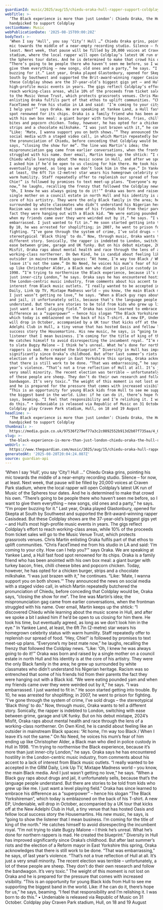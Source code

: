 ```yaml
---
guardianId: music/2025/aug/15/chiedu-oraka-hull-rapper-support-coldplay
webTitle: >-
  ‘The Black experience is more than just London’: Chiedu Oraka, the Hull rapper
  handpicked to support Coldplay
sectionName: Music
webPublicationDate: '2025-08-15T09:00:28Z'
bodyText: >-
  ‘When I say ‘Hull’, you say ‘City’! Hull …” Chiedu Oraka grins, pointing his
  mic towards the middle of a near-empty recording studio. Silence – for now, at
  least. Next week, that pause will be filled by 20,000 voices at Craven Park
  stadium, where the local rapper will open Coldplay’s latest UK run of Music of
  the Spheres tour dates. And he is determined to make that crowd his own.
  “There’s going to be people there who haven’t seen me before, so I want to
  give them everything – new songs, old ones and a party,” he says. “I’m proper
  buzzing for it.” Last year, Oraka played Glastonbury, opened for Skepta at
  South by Southwest and supported the Brit-award-winning rapper Casisdead. But
  these Coldplay shows are the 37-year-old’s biggest gigs yet – and Hull’s most
  high-profile music events in years. The gigs reflect Coldplay’s effort to
  reach working-class areas, while 10% of the proceeds from ticket sales will go
  to the Music Venue Trust, which protects grassroots venues. Chris Martin
  enlisting Oraka fulfils part of that ethos to uplift communities. “Chris
  FaceTimed me from his studio in LA and said: ‘I’m coming to your city. How can
  I help you?’” says Oraka. We are speaking at Yankee Land, a Hull fast food
  spot renowned for its chips. Oraka is a family friend who has been anointed
  with his own box meal: a giant burger with turkey bacon, fries, chilli cheese
  bites and popcorn chicken. Today, however, he has opted for a chicken burger,
  strips and a chocolate milkshake. “I was just brazen with it,” he continues.
  “Like: ‘Mate, I wanna support you on both shows.’” They announced the news on
  social media with a staged video call, in which Martin repeatedly butchered
  the pronunciation of Chiedu, before conceding that Coldplay would be, Oraka
  says, “closing the show for me”. The line was Martin’s idea; the
  mispronunciation gag came from earlier conversations, when the frontman
  struggled with his name. Over email, Martin keeps up the shtick: “I discovered
  Chiedu while learning about the music scene in Hull, and after we spoke a bit
  I asked him if he’d be open to us closing for him there. He took his time, but
  eventually agreed, as long as we don’t look him in the eye.” In Yankee Land,
  at least, the 6ft 7in (2-metre) star wears his homegrown celebrity status with
  warm humility. Staff repeatedly offer to replenish our spread of food. “Hey,
  Chie!” is followed by promises to text meet-up plans. “Everyone’s my best mate
  now,” he laughs, recalling the frenzy that followed the Coldplay news. “Like:
  ‘Oh, I knew he was always going to do it!’” Oraka was born and raised by a
  single mother on a council estate in north Hull and his identity is at the
  core of his artistry. They were the only Black family in the area; he grew up
  surrounded by white classmates who didn’t understand his Nigerian heritage.
  Racism was so entrenched that some of his friends hid from their parents the
  fact they were hanging out with a Black kid. “We were eating pounded yam and
  when my friends came over they were weirded out by it,” he says. “I was
  embarrassed. I just wanted to fit in.” He soon started getting into trouble.
  By 10, he was arrested for shoplifting; in 2007, he went to prison for
  fighting. “I’ve gone through the system of crime, I’ve sold drugs – the
  stereotypical ‘Black thing’ to do.” Now, through music, Oraka wants to tell a
  different story. Sonically, the rapper is indebted to London, switching with
  ease between grime, garage and UK funky. But on his debut mixtape, 2024’s
  Misfit, Oraka raps about mental health and race through the lens of a
  working-class northerner. On Own Kind, he is candid about feeling like an
  outsider in mainstream Black spaces: “At home, I’m way too Black / When I
  leave it’s not the same.” On No Need, he voices his mum’s fear of him ending
  up like Christopher Alder, a Black man who died in police custody in Hull in
  1998. “I’m trying to northernise the Black experience, because it’s more than
  just inner-city London,” he says. Oraka says he has encountered hostility in
  the London-centric music industry, from comments about his accent to a lack of
  interest from Black music outlets. “I really wanted to be accepted in the GRM
  Daily, Link Up TV, Mixtape Madness world – you know, the main Black media. And
  I just wasn’t getting no love,” he says. “When a Black guy raps about drugs
  and jail, it unfortunately sells, because that’s the language people
  understand. But there are stories to be told from kids who grew up like me. I
  just want a level playing field.” Oraka has since learned to embrace his
  difference as a “superpower” – hence his slogan “The Black Yorkshireman”,
  which today is emblazoned on the back of his T-shirt. A new EP, Undeniable,
  will drop in October, accompanied by a UK tour that kicks off at the New
  Adelphi Club in Hull, a tiny venue that has hosted Oasis and fellow local
  success story the Housemartins. His new music, he says, is “going to show the
  listener that I mean business. I’m coming for the title of king of the north.”
  He catches himself to avoid disrespecting the incumbent royal. “I’m not trying
  to slate Bugzy Malone – I think he’s unreal. What he’s done for northern
  rappers is mad. He created the blueprint.” Diversity in Hull has improved
  significantly since Oraka’s childhood. But after last summer’s riots and the
  election of a Reform mayor in East Yorkshire this spring, Oraka acknowledges
  that there is still work to be done. “That was embarrassing,” he says, of last
  year’s violence. “That’s not a true reflection of Hull at all. It’s just a
  very small minority. The recent election was terrible – unfortunately, a lot
  of these people are sheep. They don’t do their own research and follow the
  bandwagon. It’s very toxic.” The weight of this moment is not lost on Oraka
  and he is prepared for the pressure that comes with increased visibility.
  “This is an opportunity for young Black kids from Hull to see me supporting
  the biggest band in the world. Like: if he can do it, there’s hope for us,” he
  says, beaming. “I feel that responsibility and I’m relishing it. I was born to
  do this.” • Undeniable is released via Republic of Music on 31 October.
  Coldplay play Craven Park stadium, Hull, on 18 and 19 August
headline: >-
  ‘The Black experience is more than just London’: Chiedu Oraka, the Hull rapper
  handpicked to support Coldplay
thumbnail: >-
  https://media.guim.co.uk/97536f279ef77a3c2c0892552b913d2b07f735aa/4_0_5200_4160/500.jpg
slug: >-
  the-black-experience-is-more-than-just-london-chiedu-oraka-the-hull-rapper-handpicked-to-support-coldplay
webUrl: >-
  https://www.theguardian.com/music/2025/aug/15/chiedu-oraka-hull-rapper-support-coldplay
generatedAt: '2025-08-28T20:04:24.087Z'
source: guardian-api
---
```

‘When I say ‘Hull’, you say ‘City’! Hull …” Chiedu Oraka grins, pointing his mic towards the middle of a near-empty recording studio. Silence – for now, at least. Next week, that pause will be filled by 20,000 voices at Craven Park stadium, where the local rapper will open Coldplay’s latest UK run of Music of the Spheres tour dates. And he is determined to make that crowd his own. “There’s going to be people there who haven’t seen me before, so I want to give them everything – new songs, old ones and a party,” he says. “I’m proper buzzing for it.” Last year, Oraka played Glastonbury, opened for Skepta at South by Southwest and supported the Brit-award-winning rapper Casisdead. But these Coldplay shows are the 37-year-old’s biggest gigs yet – and Hull’s most high-profile music events in years. The gigs reflect Coldplay’s effort to reach working-class areas, while 10% of the proceeds from ticket sales will go to the Music Venue Trust, which protects grassroots venues. Chris Martin enlisting Oraka fulfils part of that ethos to uplift communities. “Chris FaceTimed me from his studio in LA and said: ‘I’m coming to your city. How can I help you?’” says Oraka. We are speaking at Yankee Land, a Hull fast food spot renowned for its chips. Oraka is a family friend who has been anointed with his own box meal: a giant burger with turkey bacon, fries, chilli cheese bites and popcorn chicken. Today, however, he has opted for a chicken burger, strips and a chocolate milkshake. “I was just brazen with it,” he continues. “Like: ‘Mate, I wanna support you on both shows.’” They announced the news on social media with a staged video call, in which Martin repeatedly butchered the pronunciation of Chiedu, before conceding that Coldplay would be, Oraka says, “closing the show for me”. The line was Martin’s idea; the mispronunciation gag came from earlier conversations, when the frontman struggled with his name. Over email, Martin keeps up the shtick: “I discovered Chiedu while learning about the music scene in Hull, and after we spoke a bit I asked him if he’d be open to us closing for him there. He took his time, but eventually agreed, as long as we don’t look him in the eye.” In Yankee Land, at least, the 6ft 7in (2-metre) star wears his homegrown celebrity status with warm humility. Staff repeatedly offer to replenish our spread of food. “Hey, Chie!” is followed by promises to text meet-up plans. “Everyone’s my best mate now,” he laughs, recalling the frenzy that followed the Coldplay news. “Like: ‘Oh, I knew he was always going to do it!’” Oraka was born and raised by a single mother on a council estate in north Hull and his identity is at the core of his artistry. They were the only Black family in the area; he grew up surrounded by white classmates who didn’t understand his Nigerian heritage. Racism was so entrenched that some of his friends hid from their parents the fact they were hanging out with a Black kid. “We were eating pounded yam and when my friends came over they were weirded out by it,” he says. “I was embarrassed. I just wanted to fit in.” He soon started getting into trouble. By 10, he was arrested for shoplifting; in 2007, he went to prison for fighting. “I’ve gone through the system of crime, I’ve sold drugs – the stereotypical ‘Black thing’ to do.” Now, through music, Oraka wants to tell a different story. Sonically, the rapper is indebted to London, switching with ease between grime, garage and UK funky. But on his debut mixtape, 2024’s Misfit, Oraka raps about mental health and race through the lens of a working-class northerner. On Own Kind, he is candid about feeling like an outsider in mainstream Black spaces: “At home, I’m way too Black / When I leave it’s not the same.” On No Need, he voices his mum’s fear of him ending up like Christopher Alder, a Black man who died in police custody in Hull in 1998. “I’m trying to northernise the Black experience, because it’s more than just inner-city London,” he says. Oraka says he has encountered hostility in the London-centric music industry, from comments about his accent to a lack of interest from Black music outlets. “I really wanted to be accepted in the GRM Daily, Link Up TV, Mixtape Madness world – you know, the main Black media. And I just wasn’t getting no love,” he says. “When a Black guy raps about drugs and jail, it unfortunately sells, because that’s the language people understand. But there are stories to be told from kids who grew up like me. I just want a level playing field.” Oraka has since learned to embrace his difference as a “superpower” – hence his slogan “The Black Yorkshireman”, which today is emblazoned on the back of his T-shirt. A new EP, Undeniable, will drop in October, accompanied by a UK tour that kicks off at the New Adelphi Club in Hull, a tiny venue that has hosted Oasis and fellow local success story the Housemartins. His new music, he says, is “going to show the listener that I mean business. I’m coming for the title of king of the north.” He catches himself to avoid disrespecting the incumbent royal. “I’m not trying to slate Bugzy Malone – I think he’s unreal. What he’s done for northern rappers is mad. He created the blueprint.” Diversity in Hull has improved significantly since Oraka’s childhood. But after last summer’s riots and the election of a Reform mayor in East Yorkshire this spring, Oraka acknowledges that there is still work to be done. “That was embarrassing,” he says, of last year’s violence. “That’s not a true reflection of Hull at all. It’s just a very small minority. The recent election was terrible – unfortunately, a lot of these people are sheep. They don’t do their own research and follow the bandwagon. It’s very toxic.” The weight of this moment is not lost on Oraka and he is prepared for the pressure that comes with increased visibility. “This is an opportunity for young Black kids from Hull to see me supporting the biggest band in the world. Like: if he can do it, there’s hope for us,” he says, beaming. “I feel that responsibility and I’m relishing it. I was born to do this.” • Undeniable is released via Republic of Music on 31 October. Coldplay play Craven Park stadium, Hull, on 18 and 19 August
